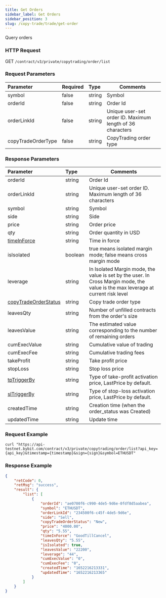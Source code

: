 ```yaml
---
title: Get Orders
sidebar_label: Get Orders
sidebar_position: 3
slug: /copy-trade/trade/get-order
---
```


Query orders

### HTTP Request
GET `/contract/v3/private/copytrading/order/list`

### Request Parameters
| Parameter | Required | Type | Comments|
|:----- |:-------|:-----|------ |
|symbol |false |string |Symbol |
|orderId |false |string |Order Id|
|orderLinkId |false |string |Unique user-set order ID. Maximum length of 36 characters|
|copyTradeOrderType |false |string |CopyTrading order type|

### Response Parameters
| Parameter | Type | Comments|
|:----- |:-----|----- |
|orderId |string |Order Id |
|orderLinkId |string |Unique user-set order ID. Maximum length of 36 characters  |
|symbol |string |Symbol |
|side |string |Side |
|price  |string |Order price |
|qty  |string |Order quantity in USD |
|[timeInForce](../enum#timeinforce) |string |Time in force  |
|isIsolated |boolean |true means isolated margin mode; false means cross margin mode |
|leverage |string |In Isolated Margin mode, the value is set by the user. In Cross Margin mode, the value is the max leverage at current risk level |
|[copyTradeOrderStatus](../enum#copytradeorderstatus) |string |Copy trade order type |
|leavesQty |string |Number of unfilled contracts from the order's size |
|leavesValue |string |The estimated value corresponding to the number of remaining orders |
|cumExecValue |string |Cumulative value of trading  |
|cumExecFee |string |Cumulative trading fees |
|takeProfit |string |Take profit price |
|stopLoss |string |Stop loss price |
|[tpTriggerBy](../enum#triggerby) |string |Type of take-profit activation price, LastPrice by default. |
|[slTriggerBy](../enum#triggerby) |string |Type of stop-loss activation price, LastPrice by default. |
|createdTime |string |Creation time (when the order_status was Created) |
|updatedTime |string |Update time |

### Request Example

```http
curl "https://api-testnet.bybit.com/contract/v3/private/copytrading/order/list?api_key={api_key}&timestamp={timestamp}&sign={sign}&symbol=ETHUSDT"
```

### Response Example

```json
{
    "retCode": 0,
    "retMsg": "success",
    "result": {
        "list": [
            {
                "orderId": "ae0700f6-c990-4de5-9d6e-0fdf8d5aabea",
                "symbol": "ETHUSDT",
                "orderLinkId": "234500f6-c45f-4de5-9d6e",
                "side": "Sell",
                "copyTradeOrderStatus": "New",
                "price": "4000.00",
                "qty": "5.55",
                "timeInForce": "GoodTillCancel",
                "leavesQty": "5.55",
                "isIsolated": true,
                "leavesValue": "22200",
                "leverage": "44",
                "cumExecValue": "0",
                "cumExecFee": "0",
                "createdTime": "1652216213331",
                "updatedTime": "1652216213365"
            }
        ]
    }
}
```